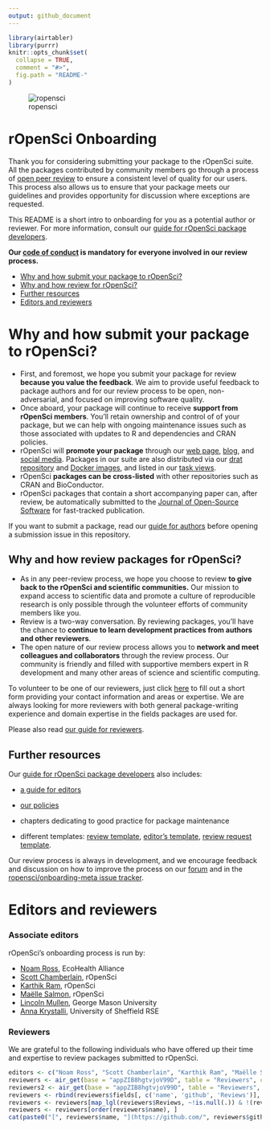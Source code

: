```yaml
---
output: github_document
---
```



```r
library(airtabler)
library(purrr)
knitr::opts_chunk$set(
  collapse = TRUE,
  comment = "#>",
  fig.path = "README-"
)
```

![ropensci](icon_lettering_color.png)

# rOpenSci Onboarding

<!-- README.md is generated from README.Rmd. Please edit that file -->

Thank you for considering submitting your package to the rOpenSci suite. All
the packages contributed by community members go through a process of [open peer review](https://ropensci.org/blog/2017/09/01/nf-softwarereview/) to ensure a consistent level of quality for our users. This process also allows us to ensure that your package meets our guidelines and provides opportunity for discussion where exceptions are requested. 

This README is a short intro to onboarding for you as a potential author or reviewer. For more information, consult our [guide for rOpenSci package developers](https://ropensci.github.io/dev_guide/).

**Our [code of conduct](https://ropensci.github.io/dev_guide/policies.html#code-of-conduct) is mandatory for everyone involved in our review process.**

* [Why and how submit your package to rOpenSci?](#why-submit)
* [Why and how review for rOpenSci?](#why-review)
* [Further resources](#further)
* [Editors and reviewers](#editors)

# <a href="#why-submit" name="why-submit"></a>Why and how submit your package to rOpenSci?

-   First, and foremost, we hope you submit your package for review **because you
    value the feedback**.  We aim to provide useful feedback to package authors
    and for our review process to be open, non-adversarial, and focused on
    improving software quality.
-   Once aboard, your package will continue to receive **support from rOpenSci
    members**.  You'll retain ownership  and control of of your package, but we
    can help with ongoing maintenance issues such as those associated with
    updates to R and dependencies and CRAN policies.
-   rOpenSci will **promote your package** through our [web
    page](https://ropensci.org/packages/), [blog](https://ropensci.org/blog/),
    and [social media](https://twitter.com/ropensci).  Packages in our suite
    are also distributed via our [drat repository](http://packages.ropensci.org/)
    and [Docker images](https://hub.docker.com/r/rocker/ropensci/), and listed
    in our [task views](https://github.com/search?utf8=%E2%9C%93&q=user%3Aropensci+%22task+view%22&type=Repositories&ref=searchresults).
-   rOpenSci **packages can be cross-listed** with other repositories such as CRAN
    and BioConductor.
-   rOpenSci packages that contain a short accompanying paper can, after review,
    be automatically submitted to the
    [Journal of Open-Source Software](http://joss.theoj.org/) for fast-tracked
    publication.
    
If you want to submit a package, read our [guide for authors](https://ropensci.github.io/dev_guide/onboarding-guide-for-authors.html) before opening a submission issue in this repository.

## <a href="#why-review" name="why-review"></a>Why and how review packages for rOpenSci?

-   As in any peer-review process, we hope you choose to review **to give back
    to the rOpenSci and scientific communities.**  Our mission to expand
    access to scientific data and promote a culture of reproducible research
    is only possible through the volunteer efforts of community members like you.
-   Review is a two-way conversation. By reviewing packages, you'll have the
    chance to **continue to learn development practices from authors and
    other reviewers**.
-   The open nature of our review process allows you to **network and meet
    colleagues and collaborators** through the review process.  Our community
    is friendly and filled with supportive members expert in R development and
    many other areas of science and scientific computing.


To volunteer to be one of our reviewers, just click [here](https://ropensci.org/onboarding/) to fill out a short form providing your contact information and areas or expertise. We are always looking for more reviewers with both general package-writing experience and domain expertise in the fields packages are used for.

Please also read [our guide for reviewers](https://ropensci.github.io/dev_guide/onboarding-guide-for-reviewers.html).

## <a href="#further" name="further"></a>Further resources

Our [guide for rOpenSci package developers](https://ropensci.github.io/dev_guide/) also includes:

* [a guide for editors](https://ropensci.github.io/dev_guide/onboarding-guide-for-editors.html)

* [our policies](https://ropensci.github.io/dev_guide/policies.html)

* chapters dedicating to good practice for package maintenance

* different templates: [review template](https://ropensci.github.io/dev_guide/reviewtemplate.html), [editor's template](https://ropensci.github.io/dev_guide/editortemplate.html), [review request template](https://ropensci.github.io/dev_guide/reviewrequesttemplate.html).

Our review process is always in development, and we encourage feedback and discussion
on how to improve the process on our [forum](https://discuss.ropensci.org/) and in the [ropensci/onboarding-meta issue tracker](https://github.com/ropensci/onboarding-meta/issues).

# <a href="#editors" name="editors"></a> Editors and reviewers

### Associate editors

rOpenSci's onboarding process is run by:

* [Noam Ross](https://github.com/noamross), EcoHealth Alliance
* [Scott Chamberlain](https://github.com/sckott), rOpenSci
* [Karthik Ram](https://github.com/karthik), rOpenSci
* [Maëlle Salmon](https://github.com/maelle), rOpenSci
* [Lincoln Mullen](https://github.com/lmullen), George Mason University
* [Anna Krystalli](https://github.com/annakrystalli), University of Sheffield RSE

### Reviewers

We are grateful to the following individuals who have offered up their time and expertise to review packages submitted to rOpenSci.

```r
editors <- c("Noam Ross", "Scott Chamberlain", "Karthik Ram", "Maëlle Salmon", "Lincoln Mullen", "Anna Krystalli")
reviewers <- air_get(base = "appZIB8hgtvjoV99D", table = "Reviewers", combined_result = FALSE)
reviewers2 <- air_get(base = "appZIB8hgtvjoV99D", table = "Reviewers", combined_result = FALSE, offset=get_offset(reviewers))
reviewers <- rbind(reviewers$fields[, c('name', 'github', 'Reviews')], reviewers2$fields[, c('name', 'github', 'Reviews')])
reviewers <- reviewers[map_lgl(reviewers$Reviews, ~!is.null(.)) & !(reviewers$name %in% c(editors, "???")), ]
reviewers <- reviewers[order(reviewers$name), ]
cat(paste0("[", reviewers$name, "](https://github.com/", reviewers$github, ")", collapse = " \U00B7 "))
```

